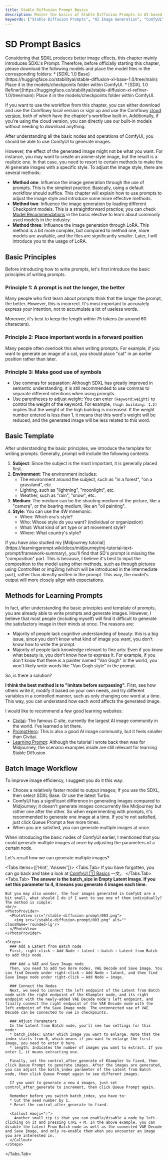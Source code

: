 ```yaml
---
title: Stable Diffusion Prompt Basics
description: Master the basics of Stable Diffusion Prompts in AI-based image generation with ComfyUI. Learn how to influence image generation through prompts, loading different Checkpoint models, and using LoRA. This guide offers a deep dive into the principles of writing prompts, the structure of a basic template, and methods for learning prompts, making it a valuable resource for those looking to enhance their AI image generation skills.
keywords: ["Stable Diffusion Prompts", "AI Image Generation", "ComfyUI", "Image Style Adjustment", "Checkpoint Models", "LoRA", "Prompt Writing Principles", "Prompt Template", "AI Learning", "AI Tutorial", "Image Generation Techniques", "SDXL Model"]
---
```



# SD Prompt Basics

<Callout type="warning" emoji="⚠️">
  Considering that SDXL produces better image effects, this chapter mainly introduces SDXL's Prompt. Therefore, before officially starting this chapter, please download the following models and place the model files in the corresponding folders:
  * [SDXL 1.0 Base](https://huggingface.co/stabilityai/stable-diffusion-xl-base-1.0/tree/main): Place it in the models/checkpoints folder within ComfyUI.
  * [SDXL 1.0 Refiner](https://huggingface.co/stabilityai/stable-diffusion-xl-refiner-1.0/tree/main): Place it in the models/checkpoints folder within ComfyUI.

  If you want to use the workflow from this chapter, you can either download and use the Comflowy local version or sign up and use the Comflowy [cloud version](https://app.comflowy.com), both of which have the chapter's workflow built-in. Additionally, if you're using the cloud version, you can directly use our built-in models without needing to download anything.
</Callout>

After understanding all the basic nodes and operations of ComfyUI, you should be able to use ComfyUI to generate images. 

However, the effect of the generated image might not be what you want. For instance, you may want to create an anime-style image, but the result is a realistic one. In that case, you need to resort to certain methods to make the AI generate images with a specific style. To adjust the image style, there are several methods:

* **Method one**: Influence the image generation through the use of prompts. This is the simplest practice. Basically, using a default workflow should suffice. This chapter will explain how to use prompts to adjust the image style and introduce some more effective methods.
* **Method two**: Influence the image generation by loading different Checkpoint models. This is a straightforward practice; you can check [Model Recommendations](./basic-optional/model-recommendation) in the basic elective to learn about commonly used models in the industry.
* **Method three**: Influence the image generation through LoRA. This method is a bit more complex, but compared to method one, more models are available, and the files are significantly smaller. Later, I will introduce you to the usage of LoRA.

## Basic Principles

Before introducing how to write prompts, let's first introduce the basic principles of writing prompts.

### Principle 1: A prompt is not the longer, the better
Many people who first learn about prompts think that the longer the prompt, the better. However, this is incorrect. It's most important to accurately express your intention, not to accumulate a lot of useless words.

Moreover, it's best to keep the length within 75 tokens (or around 60 characters).

### Principle 2: Place important words in a forward position
Many people often overlook this when writing prompts. For example, if you want to generate an image of a cat, you should place "cat" in an earlier position rather than later.

### Principle 3: Make good use of symbols

* Use commas for separation: Although SDXL has greatly improved in semantic understanding, it is still recommended to use commas to separate different intentions when using prompts.
* Use parentheses to adjust weight: You can enter `(keyword:weight)` to control the weight of the keyword. For example, `(high building: 1.2)` implies that the weight of the high building is increased. If the weight number entered is less than 1, it means that this word's weight will be reduced, and the generated image will be less related to this word.

## Basic Template

After understanding the basic principles, we introduce the template for writing prompts. Generally, prompt will include the following contents:
1. **Subject**: Since the subject is the most important, it is generally placed first.
2. **Environment**: The environment includes:
    * The environment around the subject, such as "in a forest", "on a grassland", etc.
    * Lighting, such as "lightning", "moonlight", etc.
    * Weather, such as "rain", "snow", etc.
3. **Medium**: The medium can be the shooting medium of the picture, like a "camera", or the bearing medium, like an "oil painting".
4. **Style**: You can use the 4W mnemonic:
    * When: Which era's style?
    * Who: Whose style do you want? (individual or organization)
    * What: What kind of art type or art movement style?
    * Where: What country's style?

<Callout emoji="💡">
  If you have also studied my [Midjourney tutorial](https://learningprompt.wiki/docs/midjourney/mj-tutorial-text-prompt/framework-summary), you'll find that SD's prompt is missing the "composition" part. This is because, I believe it's best to input the composition to the model using other methods, such as through pictures using ControlNet or img2img (which will be introduced in the intermediate part), rather than directly written in the prompt. This way, the model's output will more closely align with expectations.
</Callout>

## Methods for Learning Prompts

In fact, after understanding the basic principles and template of prompts, you are already able to write prompts and generate images. However, I believe that most people (including myself) will find it difficult to generate the satisfactory image in their minds at once. The reasons are:

* Majority of people lack cognitive understanding of beauty: this is a big issue, since you don't know what kind of image you want, you don't know how to write the prompt.
* Majority of people lack knowledge relevant to fine arts: Even if you know what beauty is, you don't know how to express it. For example, if you don't know that there is a painter named "Van Gogh" in the world, you won't likely write words like "Van Gogh style" in the prompt.

So, is there a solution?

**I think the best method is to "imitate before surpassing".** First, see how others write it, modify it based on your own needs, and try different variables in a controlled manner, such as only changing one word at a time. This way, you can understand how each word affects the generated image.

I would like to recommend a few good learning websites:

* [Civitai](https://civitai.com/images): The famous C site, currently the largest AI image community in the world. I've learned a lot there.
* [PromptHero](https://prompthero.com/): This is also a good AI image community, but it feels smaller than Civitai.
* [Learning Prompt](https://learningprompt.wiki/): Although the tutorial I wrote back then was for Midjourney, the scenario examples inside are still relevant for learning Stable Diffusion.

## Batch Image Workflow
To improve image efficiency, I suggest you do it this way:
* Choose a relatively faster model to output images; If you use the SDXL, then select SDXL Base. Or use the latest Turbo.
* ComfyUI has a significant difference in generating images compared to Midjourney; it doesn't generate images concurrently like Midjourney but rather one after the other. So when experimenting with prompts, it's recommended to generate one image at a time. If you're not satisfied, just click Queue Prompt a few more times.
* When you are satisfied, you can generate multiple images at once.

When introducing the basic nodes of ComfyUI earlier, I mentioned that you could generate multiple images at once by adjusting the parameters of a certain node.

Let's recall how we can generate multiple images?

<Tabs items={['Hint', 'Answer']}>
  <Tabs.Tab>
    If you have forgotten, you can go back and take a look at [ComfyUI ① Basics](./comfyui-foundation) 一文。
  </Tabs.Tab>
  <Tabs.Tab>
    **The answer is the batch_size in Empty Latent Image. If you set this parameter to 4, it means you generate 4 images each time.**

    But you may also wonder, the four images generated in ComfyUI are a bit small, what should I do if I want to see one of them individually? The method is simple:
    <br/>
    <PhotoProvider>
      <PhotoView src="/stable-diffusion-prompt/003.png">
        <img src="/stable-diffusion-prompt/003.png" alt="" className='rounded-lg'/>
      </PhotoView>
    </PhotoProvider>

    <Steps>
      ### Add a Latent from Batch node
      First, right-click → Add Node → latent → batch → Latent from Batch to add this node.
      
      ### Add a VAE and Save Image node
      Then, you need to add two more nodes, VAE Decode and Save Image. You can find Decode under right-click → Add Node → latent, and then find Save Image node under right-click → Add Node → image.

      ### Connect the Nodes
      Next, we need to connect the left endpoint of the Latent from Batch node with the right endpoint of the KSampler node, and its right endpoint with the newly-added VAE Decode node's left endpoint, and finally connect the right endpoint of the VAE Decode node with the left endpoint of the Save Image node. The unconnected vae of VAE Decode can be connected to vae in checkpoints.

      ### Adjust Parameters
      In the Latent from Batch node, you'll see two settings for this node:
      * batch_index: Enter which image you want to enlarge. Note that the index starts from 0, which means if you want to enlarge the first image, you need to enter 0 here.
      * length: Indicates the number of images you want to extract. If you enter 1, it means extracting one.

      Finally, set the control_after_generate of KSampler to fixed, then click Queue Prompt to generate images. After the images are generated, you can adjust the batch_index parameter of the Latent from Batch node, then click Queue Prompt again to see different images.

      If you want to generate a new 4 images, just set control_after_generate to increment, then click Queue Prompt again.

      Remember before you switch batch_index, you have to:
      * Cut the seed number by 1.
      * Reset the control_after_generate to fixed.

      <Callout emoji="💡">
        Another small tip is that you can enable/disable a node by left-clicking on it and pressing CTRL + M. In the above example, you can disable the Latent From Batch node as well as the connected VAE Decode and Save Image, and only re-enable them when you encounter an image you are interested in.
      </Callout>
    </Steps>
  </Tabs.Tab>
</Tabs>

<Subscribe />